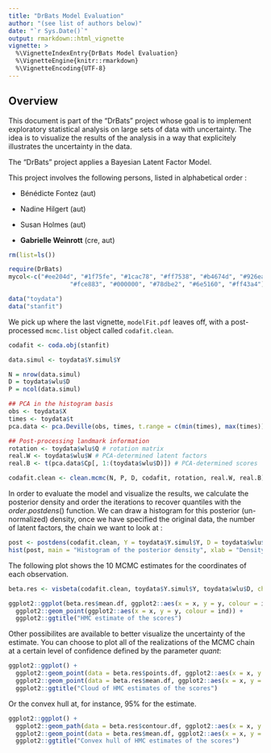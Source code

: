```yaml
---
title: "DrBats Model Evaluation"
author: "(see list of authors below)"
date: "`r Sys.Date()`"
output: rmarkdown::html_vignette
vignette: >
  %\VignetteIndexEntry{DrBats Model Evaluation}
  %\VignetteEngine{knitr::rmarkdown}
  %\VignetteEncoding{UTF-8}
---
```


## Overview

This document is part of the "DrBats" project whose goal is to implement exploratory statistical analysis on large sets of data with uncertainty.  The idea is to visualize the results of the analysis in a way that explicitely illustrates the uncertainty in the data.

The "DrBats" project applies a Bayesian Latent Factor Model. 

This project involves the following persons, listed in alphabetical order :

* Bénédicte Fontez (aut)

* Nadine Hilgert (aut)

* Susan Holmes (aut)

* **Gabrielle Weinrott** (cre, aut)

```r
rm(list=ls())
```

```r
require(DrBats)
mycol<-c("#ee204d", "#1f75fe", "#1cac78", "#ff7538", "#b4674d", "#926eae",
                 "#fce883", "#000000", "#78dbe2", "#6e5160", "#ff43a4")

data("toydata")
data("stanfit")
```

We pick up where the last vignette, `modelFit.pdf` leaves off, with a post-processed `mcmc.list` object called `codafit.clean`.

```r
codafit <- coda.obj(stanfit)

data.simul <- toydata$Y.simul$Y

N = nrow(data.simul)
D = toydata$wlu$D
P = ncol(data.simul)

## PCA in the histogram basis
obs <- toydata$X
times <- toydata$t
pca.data <- pca.Deville(obs, times, t.range = c(min(times), max(times)), breaks = 15)

## Post-processing landmark information
rotation <- toydata$wlu$Q # rotation matrix
real.W <- toydata$wlu$W # PCA-determined latent factors
real.B <- t(pca.data$Cp[, 1:(toydata$wlu$D)]) # PCA-determined scores

codafit.clean <- clean.mcmc(N, P, D, codafit, rotation, real.W, real.B)
```

In order to evaluate the model and visualize the results, we calculate the posterior density and order the iterations to recover quantiles with the $order.postdens()$ function.  We can draw a histogram for this posterior (un-normalized) density, once we have specified the original data, the number of latent factors, the chain we want to look at : 

```r
post <- postdens(codafit.clean, Y = toydata$Y.simul$Y, D = toydata$wlu$D, chain = 1)
hist(post, main = "Histogram of the posterior density", xlab = "Density")
```

The following plot shows the $10$ MCMC estimates for the coordinates of each observation. 

```r
beta.res <- visbeta(codafit.clean, toydata$Y.simul$Y, toydata$wlu$D, chain = 1, axes = c(1, 2), quant = c(0.05, 0.95))

ggplot2::ggplot(beta.res$mean.df, ggplot2::aes(x = x, y = y, colour = ind)) +
  ggplot2::geom_point(ggplot2::aes(x = x, y = y, colour = ind)) +
  ggplot2::ggtitle("HMC estimate of the scores")
```

Other possibilites are available to better visualize the uncertainty of the estimate.  You can choose to plot all of the realizations of the MCMC chain at a certain level of confidence defined by the parameter $quant$: 

```r
ggplot2::ggplot() +
  ggplot2::geom_point(data = beta.res$points.df, ggplot2::aes(x = x, y = y, colour = ind)) +
  ggplot2::geom_point(data = beta.res$mean.df, ggplot2::aes(x = x, y = y, colour = ind)) +
  ggplot2::ggtitle("Cloud of HMC estimates of the scores")
```

Or the convex hull at, for instance, 95% for the estimate.  

```r
ggplot2::ggplot() +
  ggplot2::geom_path(data = beta.res$contour.df, ggplot2::aes(x = x, y = y, colour = ind)) +
  ggplot2::geom_point(data = beta.res$mean.df, ggplot2::aes(x = x, y = y, colour = ind)) +
  ggplot2::ggtitle("Convex hull of HMC estimates of the scores")
```
